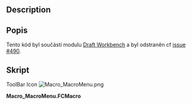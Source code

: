 <languages/>

<div class="mw-translate-fuzzy">
{{Macro/cs
|Name=Macro MacroMenu
|Icon=Macro_MacroMenu.png
|Translate=Macro MacroMenu
|Description=Adds the macros found in the macros folder to the FreeCAD Macros menu
|Author=Yorik
|Version=1.0
|Date=2014-08-07
|FCVersion=All
|Download=[https://www.freecadweb.org/wiki/images/1/1e/Macro_MacroMenu.png ToolBar Icon]
}}
</div>

<div lang="en" dir="ltr" class="mw-content-ltr">
==Description==
</div>

<div class="mw-translate-fuzzy">
== Popis ==
Tento kód byl součástí modulu [[Draft Workbench/cs|Draft Workbench]] a byl odstraněn cf [http://freecadweb.org/tracker/view.php?id=490 issue #490].
</div>

<span id="Script"></span>
==Skript==

<div lang="en" dir="ltr" class="mw-content-ltr">
ToolBar Icon [[Image:Macro_MacroMenu.png]]
</div>

'''Macro_MacroMenu.FCMacro'''

{{MacroCode|code=

import os,FreeCAD,FreeCADGui
 
macrosList = []
macroPath = FreeCAD.ParamGet("User parameter:BaseApp/Preferences/Macro").GetString("MacroPath") 
 
class MacroCommand():
    "A template for macro commands"
    def __init__(self,macroname):
        self.macroname = macroname
 
    def GetResources(self):
        return {'Pixmap'  : 'Draft_Macro',
                'MenuText': self.macroname,
                'ToolTip': 'Executes the '+self.macroname+' macro'}
 
    def Activated(self):
        target = macroPath+os.sep+self.macroname+'.FCMacro'
        if os.path.exists(target): execfile(target)
            
if macroPath and os.path.isdir(macroPath):
    macros = []
    for f in os.listdir(macroPath):
        if ".FCMacro" in f:
            macros.append(f[:-8])
    for m in macros:
        cmd = 'Macro_'+m
        FreeCADGui.addCommand(cmd,MacroCommand(m))
        macrosList.append(cmd)

}}

{{clear}}